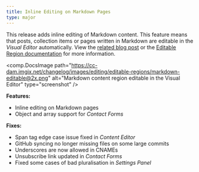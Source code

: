 ```yaml
---
title: Inline Editing on Markdown Pages
type: major
---
```



This release adds inline editing of Markdown content. This feature means that posts, collection items or pages written in Markdown are editable in the *Visual Editor* automatically. View the [related blog post](https://cloudcannon.com/features/2016/04/11/inline-editing-of-markdown-pages/) or the [Editable Region documentation](/documentation/edit/editing/html/) for more information.

<comp.DocsImage path="https://cc-dam.imgix.net/changelog/images/editing/editable-regions/markdown-editable@2x.png" alt="Markdown content region editable in the Visual Editor" type="screenshot" />

**Features:**

* Inline editing on Markdown pages
* Object and array support for *Contact Forms*


**Fixes:**

* Span tag edge case issue fixed in *Content Editor*
* GitHub syncing no longer missing files on some large commits
* Underscores are now allowed in CNAMEs
* Unsubscribe link updated in *Contact Forms*
* Fixed some cases of bad pluralisation in *Settings Panel*